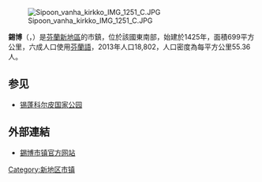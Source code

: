 [[File:Sipoon_vanha_kirkko_IMG_1251_C.JPG|thumb]]

'''錫博'''（{{lang-fi|Sipoo}}，{{lang-sv|Sibbo}}）是[[芬蘭|芬蘭]][[新地區|新地區]]的市鎮，位於該國東南部，始建於1425年，面積699平方公里，六成人口使用[[芬蘭語|芬蘭語]]，2013年人口18,802，人口密度為每平方公里55.36人。

== 参见 ==
* [[锡蓬科尔皮国家公园|锡蓬科尔皮国家公园]]

==外部連結==
{{commonscat|Sipoo}}
*[http://www.sipoo.fi/ 錫博市镇官方网站] {{Wayback|url=http://www.sipoo.fi/ |date=20210516024237 }} {{fi}} {{sv}} {{en}}

{{Finland-geo-stub}}

[[Category:新地区市镇|Category:新地区市镇]]